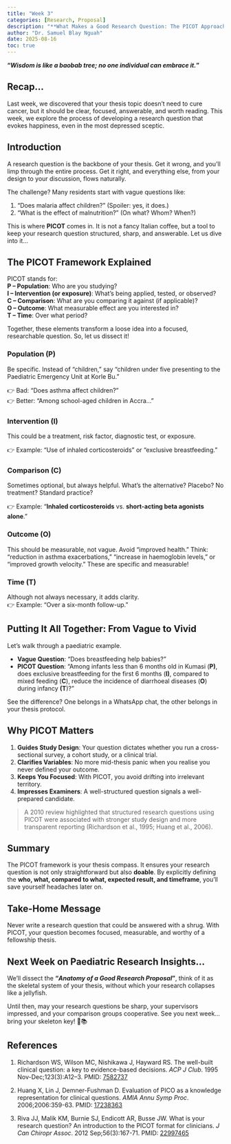 ```yaml
---
title: "Week 3"
categories: [Research, Proposal]
description: "**What Makes a Good Research Question: The PICOT Approach**"
author: "Dr. Samuel Blay Nguah"
date: 2025-08-16
toc: true
---
```


**“***Wisdom is like a baobab tree; no one individual can embrace it.***”**

## Recap...

Last week, we discovered that your thesis topic doesn’t need to cure cancer, but it should be clear,
focused, answerable, and worth reading. This week, we explore the process of developing a research
question that evokes happiness, even in the most depressed sceptic.

## Introduction

A research question is the backbone of your thesis. Get it wrong, and you’ll limp through the entire
process. Get it right, and everything else, from your design to your discussion, flows naturally.

The challenge? Many residents start with vague questions like:

1.  “Does malaria affect children?” (Spoiler: yes, it does.)
2.  “What is the effect of malnutrition?” (On what? Whom? When?)

This is where **PICOT** comes in. It is not a fancy Italian coffee, but a tool to keep your research
question structured, sharp, and answerable. Let us dive into it...

## The PICOT Framework Explained

PICOT stands for:\
**P – Population**: Who are you studying?\
**I – Intervention (or exposure)**: What’s being applied, tested, or observed?\
**C – Comparison**: What are you comparing it against (if applicable)?\
**O – Outcome**: What measurable effect are you interested in?\
**T – Time**: Over what period?

Together, these elements transform a loose idea into a focused, researchable question. So, let us
dissect it!

### Population (P)

Be specific. Instead of “children,” say “children under five presenting to the Paediatric Emergency
Unit at Korle Bu.”

👉 Bad: “Does asthma affect children?”\
👉 Better: “Among school-aged children in Accra…”

### Intervention (I)

This could be a treatment, risk factor, diagnostic test, or exposure.

👉 Example: “Use of inhaled corticosteroids” or “exclusive breastfeeding.”

### Comparison (C)

Sometimes optional, but always helpful. What’s the alternative? Placebo? No treatment? Standard
practice?

👉 Example: “**Inhaled corticosteroids** vs. **short-acting beta agonists alone**.”

### Outcome (O)

This should be measurable, not vague. Avoid “improved health.” Think: “reduction in asthma
exacerbations,” “increase in haemoglobin levels,” or “improved growth velocity.” These are specific
and measurable!

### Time (T)

Although not always necessary, it adds clarity.\
👉 Example: “Over a six-month follow-up.”

## Putting It All Together: From Vague to Vivid

Let’s walk through a paediatric example.

-   **Vague Question**: “Does breastfeeding help babies?”
-   **PICOT Question**: “Among infants less than 6 months old in Kumasi (**P)**, does exclusive
    breastfeeding for the first 6 months (**I)**, compared to mixed feeding (**C**), reduce the
    incidence of diarrhoeal diseases (**O**) during infancy **(T**)?”

See the difference? One belongs in a WhatsApp chat, the other belongs in your thesis protocol.

## Why PICOT Matters

1.  **Guides Study Design**: Your question dictates whether you run a cross-sectional survey, a
    cohort study, or a clinical trial.
2.  **Clarifies Variables**: No more mid-thesis panic when you realise you never defined your
    outcome.
3.  **Keeps You Focused**: With PICOT, you avoid drifting into irrelevant territory.
4.  **Impresses Examiners**: A well-structured question signals a well-prepared candidate.

> A 2010 review highlighted that structured research questions using PICOT were associated with
> stronger study design and more transparent reporting (Richardson et al., 1995; Huang et al.,
> 2006).

## Summary

The PICOT framework is your thesis compass. It ensures your research question is not only
straightforward but also **doable**. By explicitly defining the **who, what, compared to what,
expected result, and timeframe**, you’ll save yourself headaches later on.

## Take-Home Message

Never write a research question that could be answered with a shrug. With PICOT, your question
becomes focused, measurable, and worthy of a fellowship thesis.

## Next Week on Paediatric Research Insights…

We’ll dissect the **“***Anatomy of a Good Research Proposal***”**, think of it as the skeletal
system of your thesis, without which your research collapses like a jellyfish.

Until then, may your research questions be sharp, your supervisors impressed, and your comparison
groups cooperative. See you next week...bring your skeleton key! 🦴📚

## References

1.  Richardson WS, Wilson MC, Nishikawa J, Hayward RS. The well-built clinical question: a key to
    evidence-based decisions. *ACP J Club*. 1995 Nov-Dec;123(3):A12–3. PMID:
    [7582737](https://pubmed.ncbi.nlm.nih.gov/7582737/)

2.  Huang X, Lin J, Demner-Fushman D. Evaluation of PICO as a knowledge representation for clinical
    questions. *AMIA Annu Symp Proc*. 2006;2006:359-63. PMID:
    [17238363](https://pubmed.ncbi.nlm.nih.gov/17238363/)

3.  Riva JJ, Malik KM, Burnie SJ, Endicott AR, Busse JW. What is your research question? An
    introduction to the PICOT format for clinicians. *J Can Chiropr Assoc*. 2012 Sep;56(3):167-71.
    PMID: [22997465](https://pubmed.ncbi.nlm.nih.gov/22997465/)
